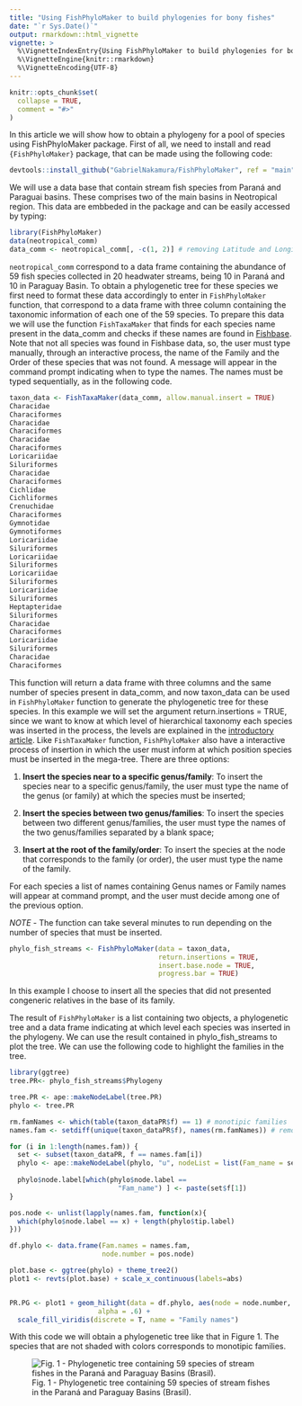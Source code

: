 ```yaml
---
title: "Using FishPhyloMaker to build phylogenies for bony fishes"
date: "`r Sys.Date()`"
output: rmarkdown::html_vignette
vignette: >
  %\VignetteIndexEntry{Using FishPhyloMaker to build phylogenies for bony fishes}
  %\VignetteEngine{knitr::rmarkdown}
  %\VignetteEncoding{UTF-8}
---
```


```r
knitr::opts_chunk$set(
  collapse = TRUE,
  comment = "#>"
)
```

In this article we will show how to obtain a phylogeny for a pool of species using FishPhyloMaker package. First of all, we need to install and read `{FishPhyloMaker}` package, that can be made using the following code:


```r
devtools::install_github("GabrielNakamura/FishPhyloMaker", ref = "main")
```

We will use a data base that contain stream fish species from Paraná and Paraguai basins. These comprises two of the main basins in Neotropical region. This data are embbeded in the package and can be easily accessed by typing:

```r
library(FishPhyloMaker)
data(neotropical_comm)
data_comm <- neotropical_comm[, -c(1, 2)] # removing Latitude and Longitude
```

`neotropical_comm` correspond to a data frame containing the abundance of 59 fish species collected in 20 headwater streams, being 10 in Paraná and 10 in Paraguay Basin. To obtain a phylogenetic tree for these species we first need to format these data accordingly to enter in `FishPhyloMaker` function, that correspond to a data frame with three column containing the taxonomic information of each one of the 59 species. To prepare this data we will use the function `FishTaxaMaker` that finds for each species name present in the data_comm and checks if these names are found in [Fishbase]("https://www.fishbase.se/search.php"). 
Note that not all species was found in Fishbase data, so, the user must type manually, through an interactive process, the name of the Family and the Order of these species that was not found. A message will appear in the command prompt indicating when to type the names. The names must be typed sequentially, as in the following code.

```r
taxon_data <- FishTaxaMaker(data_comm, allow.manual.insert = TRUE)
Characidae
Characiformes
Characidae
Characiformes
Characidae
Characiformes
Loricariidae
Siluriformes
Characidae
Characiformes
Cichlidae
Cichliformes
Crenuchidae
Characiformes
Gymnotidae
Gymnotiformes
Loricariidae
Siluriformes
Loricariidae
Siluriformes
Loricariidae
Siluriformes
Loricariidae
Siluriformes
Heptapteridae
Siluriformes
Characidae
Characiformes
Loricariidae
Siluriformes
Characidae
Characiformes
```

This function will return a data frame with three columns and the same number of species present in data_comm, and now taxon_data can be used in `FishPhyloMaker` function to generate the phylogenetic tree for these species. In this example we will set the argument return.insertions = TRUE, since we want to know at which level of hierarchical taxonomy each species was inserted in the process, the levels are explained in the [introductory article](https://gabrielnakamura.github.io/FishPhyloMaker/index.html). Like `FishTaxaMaker` function, `FishPhyloMaker` also have a interactive process of insertion in which the user must inform at which position species must be inserted in the mega-tree. There are three options: 

1. **Insert the species near to a specific genus/family**: To insert the species near to a specific genus/family,
    the user must type the name of the genus (or family) at which the species must be inserted;

2. **Insert the species between two genus/families**: To insert the species between two different genus/families, the user 
    must type the names of the two genus/families separated by a blank space;

3. **Insert at the root of the family/order**: To insert the species at the node that corresponds to the family (or order), 
    the user must type the name of the family.

For each species a list of names containing Genus names or Family names will appear at command prompt, and the user
    must decide among one of the previous option.

*NOTE* - The function can take several minutes to run depending on the number of species that must be inserted.

```r
phylo_fish_streams <- FishPhyloMaker(data = taxon_data, 
                                     return.insertions = TRUE,
                                     insert.base.node = TRUE, 
                                     progress.bar = TRUE)
```

In this example I choose to insert all the species that did not presented congeneric relatives in the 
    base of its family.
    
The result of `FishPhyloMaker` is a list containing two objects, a phylogenetic tree and a data frame indicating at which level each species was inserted in the phylogeny.
We can use the result contained in phylo_fish_streams to plot the tree. We can use the following code to highlight the families in the tree.

```r
library(ggtree)
tree.PR<- phylo_fish_streams$Phylogeny

tree.PR <- ape::makeNodeLabel(tree.PR)
phylo <- tree.PR

rm.famNames <- which(table(taxon_dataPR$f) == 1) # monotipic families
names.fam <- setdiff(unique(taxon_dataPR$f), names(rm.famNames)) # removing monotipic families from the names 

for (i in 1:length(names.fam)) {
  set <- subset(taxon_dataPR, f == names.fam[i])
  phylo <- ape::makeNodeLabel(phylo, "u", nodeList = list(Fam_name = set$s))
  
  phylo$node.label[which(phylo$node.label == 
                           "Fam_name") ] <- paste(set$f[1])
}

pos.node <- unlist(lapply(names.fam, function(x){
  which(phylo$node.label == x) + length(phylo$tip.label)
}))

df.phylo <- data.frame(Fam.names = names.fam,
                       node.number = pos.node)

plot.base <- ggtree(phylo) + theme_tree2()
plot1 <- revts(plot.base) + scale_x_continuous(labels=abs)


PR.PG <- plot1 + geom_hilight(data = df.phylo, aes(node = node.number, fill = Fam.names), 
                      alpha = .6) +
  scale_fill_viridis(discrete = T, name = "Family names")
```

With this code we will obtain a phylogenetic tree like that in Figure 1. The species that are not shaded with colors corresponds to monotipic families.

![Fig. 1 - Phylogenetic tree containing 59 species of stream fishes in the Paraná and Paraguay Basins (Brasil).](../vignettes/Phylo_Parana-Paraguai.png)

